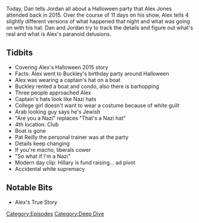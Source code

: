 {{Episode
    | title           = The Halloween Story
    | caption         = [https://knowledgefight.libsyn.com/knowledge-fight-the-halloween-story Listen to this episode on Libsyn]
    | episodeNumber   = S005
    | length          = 00:47:20
    | airDate         = September 27, 2017
    | episodeType     = [[:Category:Deep Dive|Deep Dive]]
    | appearance      = [[Buckley]], [[Pat Reilly]]
    | beverage        = Arizona Prescription Energy Tonic
    | previousEpisode = [[86: September 22, 2017]]
    | nextEpisode     = [[87: Mark Richards Revisited]]
}}

{{Stub}}

Today, Dan tells Jordan all about a Halloween party that Alex Jones attended back in 2015. Over the course of 11 days on his show, Alex tells 4 slightly different versions of what happened that night and what was going on with his hat. Dan and Jordan try to track the details and figure out what's real and what is Alex's paranoid delusions.

==Tidbits==

*Covering Alex's Halloween 2015 story
*Facts: Alex went to Buckley's birthday party around Halloween
*Alex was wearing a captain's hat on a boat
*Buckley rented a boat and condo, also there is barhopping
*Three people approached Alex
*Captain's hats look like Nazi hats
*College girl doesn't want to wear a costume because of white guilt
*Arab looking guy says he's Jewish
*"Are you a Nazi" replaces "That's a Nazi hat"
*4th location: Club
*Boat is gone
*Pat Reilly the personal trainer was at the party
*Details keep changing
*If you're macho, liberals cower
*"So what if I'm a Nazi"
*Modern day clip: Hillary is fund raising... ad pivot
*Accidental white supremacy

==Notable Bits==

*Alex's True Story

[[Category:Episodes]]
[[Category:Deep Dive]]